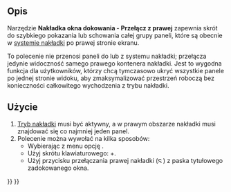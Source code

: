 <languages/>

{{Docnav
|[[Std_DockOverlayToggleLeft/pl|Nakładka okna dokowania - Przełącz z lewej]]
|[[Std_DockOverlayToggleTop/pl|Nakładka okna dokowania - Przełącz u góry]]
|[[Std_View_Menu/pl|Menu widok]]
|IconL=Std_DockOverlayToggleLeft.svg
|IconR=Std_DockOverlayToggleTop.svg
|IconC=Freecad.svg
}}

{{GuiCommand/pl
|Name=Std DockOverlayToggleRight
|Name/pl=Std: Nakładka okna dokowania - Przełącz z prawej
|MenuLocation=Widok → Nakładka okna dokowania → Przełącz z prawej
|Workbenches=Wszystkie
|Shortcut={{KEY|Ctrl}}+{{KEY|Right}}
|Version=1.0
|SeeAlso=[[Std_DockOverlayToggleLeft/pl|Przełącz z lewej]], [[Std_DockOverlayToggleTop/pl|Przełącz u góry]], [[Std_DockOverlayToggleBottom/pl|Przełącz u dołu]], [[Std_DockOverlayAll/pl|Przełącz nakładkę dla wszystkich]]
}}

<span id="Description"></span>
==Opis==

Narzędzie '''Nakładka okna dokowania - Przełącz z prawej''' zapewnia skrót do szybkiego pokazania lub schowania całej grupy paneli, które są obecnie w [[Std_DockOverlayAll/pl|systemie nakładki]] po prawej stronie ekranu.

To polecenie nie przenosi paneli do lub z systemu nakładki; przełącza jedynie widoczność samego prawego kontenera nakładki. Jest to wygodna funkcja dla użytkowników, którzy chcą tymczasowo ukryć wszystkie panele po jednej stronie widoku, aby zmaksymalizować przestrzeń roboczą bez konieczności całkowitego wychodzenia z trybu nakładki.

<span id="Usage"></span>
==Użycie==

# [[Std_DockOverlayAll/pl|Tryb nakładki]] musi być aktywny, a w prawym obszarze nakładki musi znajdować się co najmniej jeden panel.
# Polecenie można wywołać na kilka sposobów:
#* Wybierając z menu opcję {{MenuCommand|Widok → Nakładka panelu dokowania → Przełącz z prawej}}.
#* Użyj skrótu klawiaturowego: {{KEY|Ctrl}}+{{KEY|Right}}.
#* Użyj przycisku przełączania prawej nakładki ([[File:Std DockOverlayToggleRight.svg|12x12px]]) z paska tytułowego zadokowanego okna.


{{Docnav
|[[Std_DockOverlayToggleLeft/pl|Nakładka okna dokowania - Przełącz z lewej]]
|[[Std_DockOverlayToggleTop/pl|Nakładka okna dokowania - Przełącz u góry]]
|[[Std_View_Menu/pl|Menu widok]]
|IconL=Std_DockOverlayToggleLeft.svg
|IconR=Std_DockOverlayToggleTop.svg
|IconC=Freecad.svg
}}

{{Std_Base_navi{{#translation:}}}}
{{Userdocnavi{{#translation:}}}}